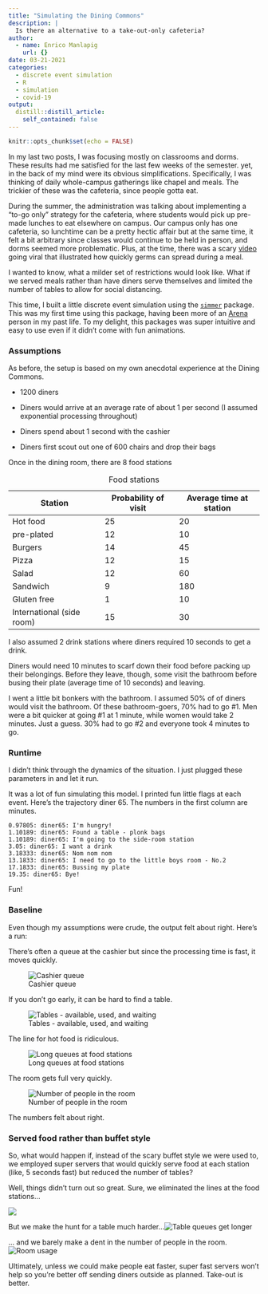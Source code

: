 ```yaml
---
title: "Simulating the Dining Commons"
description: |
  Is there an alternative to a take-out-only cafeteria?
author:
  - name: Enrico Manlapig
    url: {}
date: 03-21-2021
categories:
  - discrete event simulation
  - R
  - simulation
  - covid-19
output:
  distill::distill_article:
    self_contained: false
---
```


```r
knitr::opts_chunk$set(echo = FALSE)
```

In my last two posts, I was focusing mostly on classrooms and dorms. These results had me satisfied for the last few weeks of the semester. yet, in the back of my mind were its obvious simplifications. Specifically, I was thinking of daily whole-campus gatherings like chapel and meals. The trickier of these was the cafeteria, since people gotta eat.

During the summer, the administration was talking about implementing a "to-go only" strategy for the cafeteria, where students would pick up pre-made lunches to eat elsewhere on campus. Our campus only has one cafeteria, so lunchtime can be a pretty hectic affair but at the same time, it felt a bit arbitrary since classes would continue to be held in person, and dorms seemed more problematic. Plus, at the time, there was a scary [video](https://youtu.be/OOvENoZMmK4) going viral that illustrated how quickly germs can spread during a meal.

I wanted to know, what a milder set of restrictions would look like. What if we served meals rather than have diners serve themselves and limited the number of tables to allow for social distancing.

This time, I built a little discrete event simulation using the [`simmer`](https://r-simmer.org/) package. This was my first time using this package, having been more of an [Arena](https://www.arenasimulation.com) person in my past life. To my delight, this packages was super intuitive and easy to use even if it didn't come with fun animations.

### Assumptions

As before, the setup is based on my own anecdotal experience at the Dining Commons.

-   1200 diners

-   Diners would arrive at an average rate of about 1 per second (I assumed exponential processing throughout)

-   Diners spend about 1 second with the cashier

-   Diners first scout out one of 600 chairs and drop their bags

Once in the dining room, there are 8 food stations

| Station                   | Probability of visit | Average time at station |
|---------------------------|----------------------|-------------------------|
| Hot food                  | 25                   | 20                      |
| pre-plated                | 12                   | 10                      |
| Burgers                   | 14                   | 45                      |
| Pizza                     | 12                   | 15                      |
| Salad                     | 12                   | 60                      |
| Sandwich                  | 9                    | 180                     |
| Gluten free               | 1                    | 10                      |
| International (side room) | 15                   | 30                      |

: Food stations

I also assumed 2 drink stations where diners required 10 seconds to get a drink.

Diners would need 10 minutes to scarf down their food before packing up their belongings. Before they leave, though, some visit the bathroom before busing their plate (average time of 10 seconds) and leaving.

I went a little bit bonkers with the bathroom. I assumed 50% of of diners would visit the bathroom. Of these bathroom-goers, 70% had to go \#1. Men were a bit quicker at going \#1 at 1 minute, while women would take 2 minutes. Just a guess. 30% had to go \#2 and everyone took 4 minutes to go.

### Runtime

I didn't think through the dynamics of the situation. I just plugged these parameters in and let it run.

It was a lot of fun simulating this model. I printed fun little flags at each event. Here's the trajectory diner 65. The numbers in the first column are minutes.

    0.97805: diner65: I'm hungry!
    1.10189: diner65: Found a table - plonk bags
    1.10189: diner65: I'm going to the side-room station
    3.05: diner65: I want a drink
    3.18333: diner65: Nom nom nom
    13.1833: diner65: I need to go to the little boys room - No.2
    17.1833: diner65: Bussing my plate
    19.35: diner65: Bye!

Fun!

### Baseline

Even though my assumptions were crude, the output felt about right. Here's a run:

There's often a queue at the cashier but since the processing time is fast, it moves quickly.

![Cashier queue](cashier.png)

If you don't go early, it can be hard to find a table.

![Tables - available, used, and waiting](table.png)

The line for hot food is ridiculous.

![Long queues at food stations](food_queue1.png)

The room gets full very quickly.

![Number of people in the room](room_usage.png)

The numbers felt about right.

### Served food rather than buffet style

So, what would happen if, instead of the scary buffet style we were used to, we employed super servers that would quickly serve food at each station (like, 5 seconds fast) but reduced the number of tables?

Well, things didn't turn out so great. Sure, we eliminated the lines at the food stations...

![](food_queue1_new.png)

But we make the hunt for a table much harder...![Table queues get longer](table_new.png)

... and we barely make a dent in the number of people in the room.![Room usage](room_usage_new.png)

Ultimately, unless we could make people eat faster, super fast servers won't help so you're better off sending diners outside as planned. Take-out is better.
